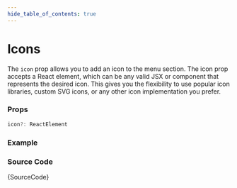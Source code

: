 ```yaml
---
hide_table_of_contents: true
---
```



# Icons

The `icon` prop allows you to add an icon to the menu section. The icon prop accepts a React element, which can be any valid JSX or component that represents the desired icon. This gives you the flexibility to use popular icon libraries, custom SVG icons, or any other icon implementation you prefer.

### Props

```ts noCopy
icon?: ReactElement
```

### Example

<IframeWindow url='http://localhost:3000/menu-examples/vertical-menu/menu-section/icon' />

### Source Code

<TsToJsCodeSnippet>{SourceCode}</TsToJsCodeSnippet>

